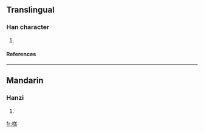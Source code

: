 ==Translingual==
===Han character===
{{Han char|rn=75|rad=木|as=10|sn=14|four=4893<sub>1</sub>|canj=木廿土火 (DTGF)}}
# {{defn|Han|sort=木10}}
====References====
{{Han ref|kx=0543.150|dkj=15237|dj=0931.040|hdz=21269.020|uh=699A|ud=27034|bh=E255|bd=57941}}

----
==Mandarin==
===Hanzi===
{{cmn-hanzi|pin=[[yǎo]] ([[yao3]])|wg=yao<sup>3</sup>}}
# {{defn|Mandarin}}

[[fr:榚]]